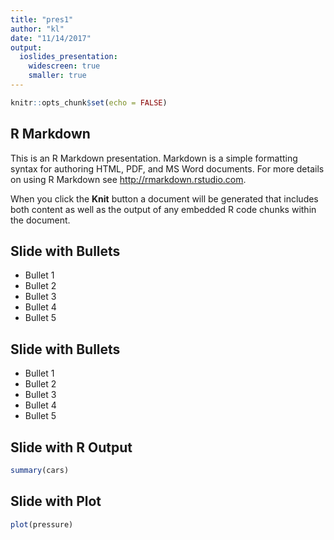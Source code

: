 ```yaml
---
title: "pres1"
author: "kl"
date: "11/14/2017"
output: 
  ioslides_presentation:
    widescreen: true
    smaller: true
---
```


```r
knitr::opts_chunk$set(echo = FALSE)
```

## R Markdown

This is an R Markdown presentation. Markdown is a simple formatting syntax for authoring HTML, PDF, and MS Word documents. For more details on using R Markdown see <http://rmarkdown.rstudio.com>.

When you click the **Knit** button a document will be generated that includes both content as well as the output of any embedded R code chunks within the document.

## Slide with Bullets

- Bullet 1
- Bullet 2
- Bullet 3
- Bullet 4
- Bullet 5

## Slide with Bullets {.smaller .build}

- Bullet 1
- Bullet 2
- Bullet 3
- Bullet 4
- Bullet 5

## Slide with R Output

```r
summary(cars)
```

## Slide with Plot

```r
plot(pressure)
```

